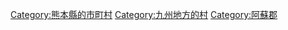 {{Commonscat|Minamiaso, Kumamoto}}
{{Catmore}}

{{DEFAULTSORT:Minamiaso}}
[[Category:熊本縣的市町村|Category:熊本縣的市町村]]
[[Category:九州地方的村|Category:九州地方的村]]
[[Category:阿蘇郡|Category:阿蘇郡]]